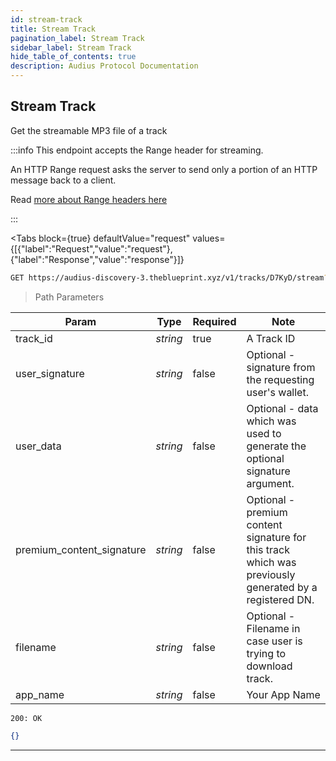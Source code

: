```yaml
---
id: stream-track
title: Stream Track
pagination_label: Stream Track
sidebar_label: Stream Track
hide_table_of_contents: true
description: Audius Protocol Documentation
---
```



## Stream Track

Get the streamable MP3 file of a track

:::info This endpoint accepts the Range header for streaming.

An HTTP Range request asks the server to send only a portion of an HTTP message back to a client.

Read
[more about Range headers here](https://developer.mozilla.org/en-US/docs/Web/HTTP/Range_requests)

:::

<Tabs
  block={true}
  defaultValue="request"
  values={[{"label":"Request","value":"request"},{"label":"Response","value":"response"}]}
>
<TabItem value="request">

```bash
GET https://audius-discovery-3.theblueprint.xyz/v1/tracks/D7KyD/stream?app_name=EXAMPLEAPP HTTP/1.1
```

> Path Parameters

| Param                     | Type     | Required | Note                                                                                                   |
| ------------------------- | -------- | -------- | ------------------------------------------------------------------------------------------------------ |
| track_id                  | _string_ | true     | A Track ID                                                                                             |
| user_signature            | _string_ | false    | Optional - signature from the requesting user's wallet.                                                |
| user_data                 | _string_ | false    | Optional - data which was used to generate the optional signature argument.                            |
| premium_content_signature | _string_ | false    | Optional - premium content signature for this track which was previously generated by a registered DN. |
| filename                  | _string_ | false    | Optional - Filename in case user is trying to download track.                                          |
| app_name                  | _string_ | false    | Your App Name                                                                                          |

</TabItem>
<TabItem value="response">

`200: OK`

```json
{}
```

</TabItem>
</Tabs>

---
